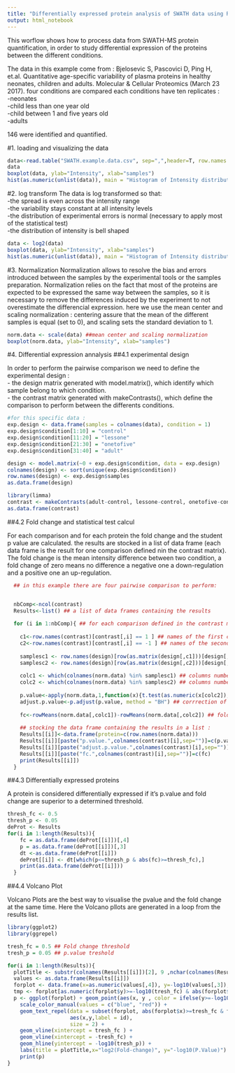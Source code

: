 ```yaml
---
title: "Differentially expressed protein analysis of SWATH data using R"
output: html_notebook
---
```


This worflow shows how to process data from SWATH-MS protein quantification, in order to study differential expression of the proteins between the different conditions.

The data in this example come from : Bjelosevic S, Pascovici D, Ping H, et.al. Quantitative age-specific variability of plasma proteins in healthy neonates, children and adults. Molecular & Cellular Proteomics (March 23 2017). four conditions are compared each conditions have ten replicates :  
-neonates  
-child less than one year old  
-child between 1 and five years old  
-adults  

146 were identified and quantified. 

#1. loading and visualizing the data 
```r
data<-read.table("SWATH.example.data.csv", sep=",",header=T, row.names = 1)
data
boxplot(data, ylab="Intensity", xlab="samples") 
hist(as.numeric(unlist(data)), main = "Histogram of Intensity distribution",  xlab = "Intensity")
```

#2. log transform
The data is log transformed so that:  
-the spread is even across the intensity range  
-the variability stays constant at all intensity levels  
-the distribution of experimental errors is normal (necessary to apply most of the statistical test)   
-the distribution of intensity is bell shaped  

```r
data <- log2(data)
boxplot(data, ylab="Intensity", xlab="samples") 
hist(as.numeric(unlist(data)), main = "Histogram of Intensity distribution",  xlab = "Intensity")
```

#3. Normalization
Normalization allows to resolve the bias and errors introduced between the samples by the experimental tools or the samples preparation. Normalization relies on the fact that most of the proteins are expected to be expressed the same way between the samples, so it is necessary to remove the differences induced by the experiment to not overestimate the differencial expression. here we use the mean center and scaling normalization : centering assure that the mean of the different samples is equal (set to 0), and scaling sets the standard deviation to 1.

```r
norm.data <- scale(data) ##mean center and scaling normalization
boxplot(norm.data, ylab="Intensity", xlab="samples")

```


#4. Differential expression annalysis
##4.1 experimental design

In order to perform the pairwise comparison we need to define the experimental design :  
- the design matrix generated with model.matrix(), which identify which sample belong to which condition.  
- the contrast matrix generated with makeContrasts(), which define the comparison to perform between the differents conditions.


```r
#for this specific data :
exp.design <- data.frame(samples = colnames(data), condition = 1)
exp.design$condition[1:10] = "control"
exp.design$condition[11:20] = "lessone"
exp.design$condition[21:30] = "onetofive"
exp.design$condition[31:40] = "adult"

design <- model.matrix(~0 + exp.design$condition, data = exp.design)
colnames(design) <- sort(unique(exp.design$condition))
row.names(design) <- exp.design$samples
as.data.frame(design)

library(limma)
contrast <- makeContrasts(adult-control, lessone-control, onetofive-control, adult+lessone+onetofive-control, levels=design)
as.data.frame(contrast)
```

##4.2 Fold change and statistical test calcul

For each comparison and for each protein the fold change and the student p value are calculated. the results are stocked in a list of data frame (each data frame is the result for one comparison defined nin the contrast matrix).
The fold change is the mean intensity difference between two condition, a fold change of zero means no difference a negative one a down-regulation and a positive one an up-regulation.

```r
  ## in this example there are four pairwise comparison to perform:  


  nbComp<-ncol(contrast)
  Results<-list() ## a list of data frames containing the results
  
  for (i in 1:nbComp){ ## for each comparison defined in the contrast matrix :
    
    c1<-row.names(contrast)[contrast[,i] == 1 ] ## names of the first conditions of the pairwise comparison
    c2<-row.names(contrast)[contrast[,i] == -1 ] ## names of the second conditions of the pairwise comparison
    
    samplesc1 <- row.names(design)[row(as.matrix(design[,c1]))[design[,c1]==1]] ## names of the samples belonging to the first conditions of the pairwise comparison
    samplesc2 <- row.names(design)[row(as.matrix(design[,c2]))[design[,c2]==1]] ## names of the samples belonging to the second conditions of the pairwise comparison
    
    colc1 <- which(colnames(norm.data) %in% samplesc1) ## columns number in the dataset of the samples for the first comparison of the pairwise comparison
    colc2 <- which(colnames(norm.data) %in% samplesc2) ## columns number in the dataset of the samples for the second comparison of the pairwise comparison
    
    p.value<-apply(norm.data,1,function(x){t.test(as.numeric(x[colc2]),as.numeric(x[colc1]), alternative = "t") $p.value}) ## calcul of the p.value of the student test between the conditions of the pairwise comparison
    adjust.p.value<-p.adjust(p.value, method = "BH") ## corrrection of the p.value with the Benjamini & Hochberg technique
    
    fc<-rowMeans(norm.data[,colc1])-rowMeans(norm.data[,colc2]) ## fold change calcul between the conditions of the pairwise comparison
    
    ## stocking the data frame containing the results in a list :
    Results[[i]]<-data.frame(protein=c(row.names(norm.data)))
    Results[[i]][paste("p.value.",colnames(contrast)[i],sep="")]=c(p.value)
    Results[[i]][paste("adjust.p.value.",colnames(contrast)[i],sep="")]=c(adjust.p.value)
    Results[[i]][paste("fc.",colnames(contrast)[i],sep="")]=c(fc)
    print(Results[[i]])
  }

```

##4.3 Differentially expressed proteins

A protein is considered differentially expressed if it's p.value and fold change are superior to a determined threshold.

```r

thresh_fc <- 0.5
thresh_p <- 0.05
deProt <- Results
for(i in 1:length(Results)){
    fc = as.data.frame(deProt[[i]])[,4]
    p = as.data.frame(deProt[[i]])[,3]
    dt <-as.data.frame(deProt[[i]])
    deProt[[i]] <- dt[which(p<=thresh_p & abs(fc)>=thresh_fc),]
    print(as.data.frame(deProt[[i]]))
  }
```


##4.4 Volcano Plot

Volcano Plots are the best way to visualise the pvalue and the fold change at the same time. Here the Volcano pllots are generated in a loop from the results list.

```r

library(ggplot2)
library(ggrepel)

tresh_fc = 0.5 ## Fold change threshold
tresh_p = 0.05 ## p.value treshold

for(i in 1:length(Results)){
  plotTitle <- substr(colnames(Results[[i]])[2], 9 ,nchar(colnames(Results[[i]])[2]))
  values <- as.data.frame(Results[[i]])
  forplot <- data.frame(x=as.numeric(values[,4]), y=-log10(values[,3]), id=as.character(values[,1]))
  tmp <- forplot[as.numeric(forplot$y)>=-log10(tresh_fc) & abs(forplot$x)>tresh_fc,]
  p <- ggplot(forplot) + geom_point(aes(x, y , color = ifelse(y>=-log10(tresh_p) & abs(x)>=tresh_fc, "not signi", "FC")),show.legend = F) +
    scale_color_manual(values = c("blue", "red")) +
    geom_text_repel(data = subset(forplot, abs(forplot$x)>=tresh_fc & forplot$y>=-log10(tresh_p)),
                    aes(x,y,label = id),
                    size = 2) +
    geom_vline(xintercept = tresh_fc ) + 
    geom_vline(xintercept = -tresh_fc) + 
    geom_hline(yintercept = -log10(tresh_p)) + 
    labs(title = plotTitle,x="log2(Fold-change)", y="-log10(P.Value)") + theme_bw() 
    print(p)
}
```


